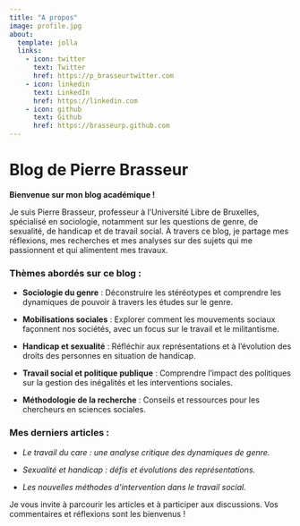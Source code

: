 ```yaml
---
title: "A propos"
image: profile.jpg
about:
  template: jolla
  links:
    - icon: twitter
      text: Twitter
      href: https://p_brasseurtwitter.com
    - icon: linkedin
      text: LinkedIn
      href: https://linkedin.com
    - icon: github
      text: Github
      href: https://brasseurp.github.com
---
```


# Blog de Pierre Brasseur

**Bienvenue sur mon blog académique !**

Je suis Pierre Brasseur, professeur à l'Université Libre de Bruxelles,
spécialisé en sociologie, notamment sur les questions de genre, de
sexualité, de handicap et de travail social. À travers ce blog, je
partage mes réflexions, mes recherches et mes analyses sur des sujets
qui me passionnent et qui alimentent mes travaux.

### Thèmes abordés sur ce blog :

-   **Sociologie du genre** : Déconstruire les stéréotypes et comprendre
    les dynamiques de pouvoir à travers les études sur le genre.

-   **Mobilisations sociales** : Explorer comment les mouvements sociaux
    façonnent nos sociétés, avec un focus sur le travail et le
    militantisme.

-   **Handicap et sexualité** : Réfléchir aux représentations et à
    l'évolution des droits des personnes en situation de handicap.

-   **Travail social et politique publique** : Comprendre l'impact des
    politiques sur la gestion des inégalités et les interventions
    sociales.

-   **Méthodologie de la recherche** : Conseils et ressources pour les
    chercheurs en sciences sociales.

### Mes derniers articles :

-   *Le travail du care : une analyse critique des dynamiques de genre.*

-   *Sexualité et handicap : défis et évolutions des représentations.*

-   *Les nouvelles méthodes d'intervention dans le travail social.*

Je vous invite à parcourir les articles et à participer aux discussions.
Vos commentaires et réflexions sont les bienvenus !
